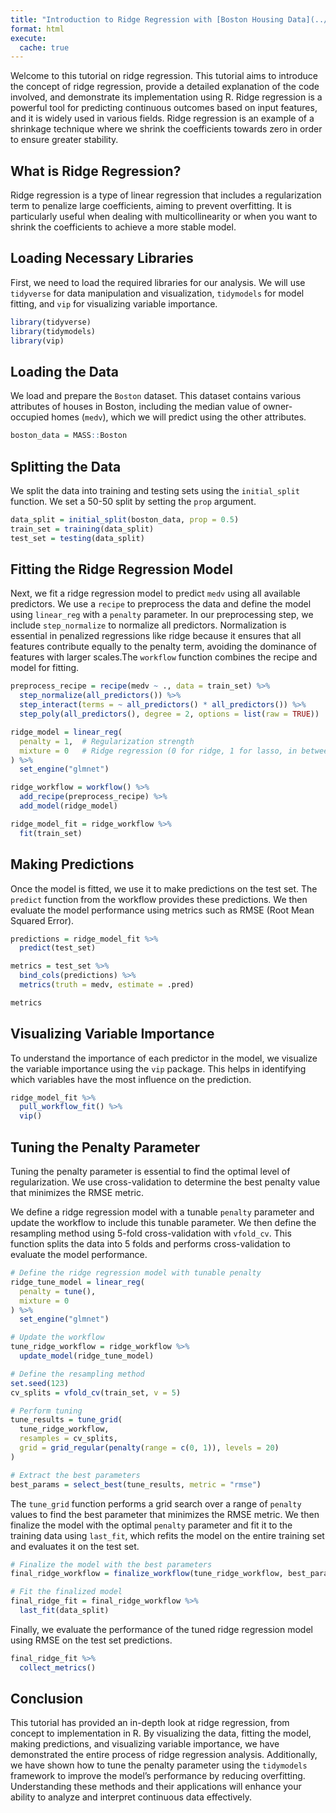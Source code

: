```yaml
---
title: "Introduction to Ridge Regression with [Boston Housing Data](../datasets/boston.qmd)"
format: html
execute: 
  cache: true
---
```


Welcome to this tutorial on ridge regression. This tutorial aims to introduce the concept of ridge regression, provide a detailed explanation of the code involved, and demonstrate its implementation using R. Ridge regression is a powerful tool for predicting continuous outcomes based on input features, and it is widely used in various fields. Ridge regression is an example of a shrinkage technique where we shrink the coefficients towards zero in order to ensure greater stability.

## What is Ridge Regression?

Ridge regression is a type of linear regression that includes a regularization term to penalize large coefficients, aiming to prevent overfitting. It is particularly useful when dealing with multicollinearity or when you want to shrink the coefficients to achieve a more stable model.

## Loading Necessary Libraries

First, we need to load the required libraries for our analysis. We will use `tidyverse` for data manipulation and visualization, `tidymodels` for model fitting, and `vip` for visualizing variable importance.

```r
library(tidyverse)
library(tidymodels)
library(vip)
```

## Loading the Data

We load and prepare the `Boston` dataset. This dataset contains various attributes of houses in Boston, including the median value of owner-occupied homes (`medv`), which we will predict using the other attributes.

```r
boston_data = MASS::Boston
```

## Splitting the Data

We split the data into training and testing sets using the `initial_split` function. We set a 50-50 split by setting the `prop` argument.

```r
data_split = initial_split(boston_data, prop = 0.5)
train_set = training(data_split)
test_set = testing(data_split)
```

## Fitting the Ridge Regression Model

Next, we fit a ridge regression model to predict `medv` using all available predictors. We use a `recipe` to preprocess the data and define the model using `linear_reg` with a `penalty` parameter. In our preprocessing step, we include `step_normalize` to normalize all predictors. Normalization is essential in penalized regressions like ridge because it ensures that all features contribute equally to the penalty term, avoiding the dominance of features with larger scales.The `workflow` function combines the recipe and model for fitting.

```r

preprocess_recipe = recipe(medv ~ ., data = train_set) %>%
  step_normalize(all_predictors()) %>%
  step_interact(terms = ~ all_predictors() * all_predictors()) %>%
  step_poly(all_predictors(), degree = 2, options = list(raw = TRUE))

ridge_model = linear_reg(
  penalty = 1,  # Regularization strength
  mixture = 0   # Ridge regression (0 for ridge, 1 for lasso, in between for elastic net)
) %>% 
  set_engine("glmnet")

ridge_workflow = workflow() %>% 
  add_recipe(preprocess_recipe) %>% 
  add_model(ridge_model)

ridge_model_fit = ridge_workflow %>% 
  fit(train_set)
```

## Making Predictions

Once the model is fitted, we use it to make predictions on the test set. The `predict` function from the workflow provides these predictions. We then evaluate the model performance using metrics such as RMSE (Root Mean Squared Error).

```r
predictions = ridge_model_fit %>% 
  predict(test_set)

metrics = test_set %>% 
  bind_cols(predictions) %>% 
  metrics(truth = medv, estimate = .pred)

metrics
```

## Visualizing Variable Importance

To understand the importance of each predictor in the model, we visualize the variable importance using the `vip` package. This helps in identifying which variables have the most influence on the prediction.

```r
ridge_model_fit %>% 
  pull_workflow_fit() %>% 
  vip()
```

## Tuning the Penalty Parameter

Tuning the penalty parameter is essential to find the optimal level of regularization. We use cross-validation to determine the best penalty value that minimizes the RMSE metric. 

We define a ridge regression model with a tunable `penalty` parameter and update the workflow to include this tunable parameter. We then define the resampling method using 5-fold cross-validation with `vfold_cv`. This function splits the data into 5 folds and performs cross-validation to evaluate the model performance.

```r
# Define the ridge regression model with tunable penalty
ridge_tune_model = linear_reg(
  penalty = tune(),
  mixture = 0
) %>% 
  set_engine("glmnet")

# Update the workflow
tune_ridge_workflow = ridge_workflow %>% 
  update_model(ridge_tune_model)

# Define the resampling method
set.seed(123)
cv_splits = vfold_cv(train_set, v = 5)

# Perform tuning
tune_results = tune_grid(
  tune_ridge_workflow,
  resamples = cv_splits,
  grid = grid_regular(penalty(range = c(0, 1)), levels = 20)
)

# Extract the best parameters
best_params = select_best(tune_results, metric = "rmse")

```

The `tune_grid` function performs a grid search over a range of `penalty` values to find the best parameter that minimizes the RMSE metric. We then finalize the model with the optimal `penalty` parameter and fit it to the training data using `last_fit`, which refits the model on the entire training set and evaluates it on the test set.

```r
# Finalize the model with the best parameters
final_ridge_workflow = finalize_workflow(tune_ridge_workflow, best_params)

# Fit the finalized model
final_ridge_fit = final_ridge_workflow %>%
  last_fit(data_split)
```

Finally, we evaluate the performance of the tuned ridge regression model using RMSE on the test set predictions.

```r
final_ridge_fit %>% 
  collect_metrics()
```

## Conclusion

This tutorial has provided an in-depth look at ridge regression, from concept to implementation in R. By visualizing the data, fitting the model, making predictions, and visualizing variable importance, we have demonstrated the entire process of ridge regression analysis. Additionally, we have shown how to tune the penalty parameter using the `tidymodels` framework to improve the model's performance by reducing overfitting. Understanding these methods and their applications will enhance your ability to analyze and interpret continuous data effectively.
